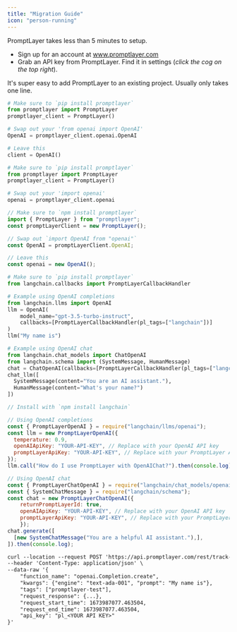 ```yaml
---
title: "Migration Guide"
icon: "person-running"
---
```


PromptLayer takes less than 5 minutes to setup.
- Sign up for an account at www.promptlayer.com
- Grab an API key from PromptLayer. Find it in settings (_click the cog on the top right_). 

It's super easy to add PromptLayer to an existing project. Usually only takes one line.

<CodeGroup>

```python Python openai >= 1.0.0
# Make sure to `pip install promptlayer`
from promptlayer import PromptLayer
promptlayer_client = PromptLayer()

# Swap out your 'from openai import OpenAI'
OpenAI = promptlayer_client.openai.OpenAI

# Leave this
client = OpenAI()
```

```python Python openai < 1.0.0
# Make sure to `pip install promptlayer`
from promptlayer import PromptLayer
promptlayer_client = PromptLayer()

# Swap out your 'import openai'
openai = promptlayer_client.openai
```

```js JavaScript
// Make sure to `npm install promptlayer`
import { PromptLayer } from "promptlayer";
const promptLayerClient = new PromptLayer();

// Swap out `import OpenAI from "openai"`
const OpenAI = promptLayerClient.OpenAI;

// Leave this
const openai = new OpenAI();
```


```python Python with LangChain
# Make sure to `pip install promptlayer`
from langchain.callbacks import PromptLayerCallbackHandler

# Example using OpenAI completions
from langchain.llms import OpenAI
llm = OpenAI(
    model_name="gpt-3.5-turbo-instruct",
    callbacks=[PromptLayerCallbackHandler(pl_tags=["langchain"])]
)
llm("My name is")

# Example using OpenAI chat
from langchain.chat_models import ChatOpenAI
from langchain.schema import (SystemMessage, HumanMessage)
chat = ChatOpenAI(callbacks=[PromptLayerCallbackHandler(pl_tags=["langchain"])])
chat_llm([
  SystemMessage(content="You are an AI assistant."),
  HumanMessage(content="What's your name?")
])
```

```js JS/TS with Langchain
// Install with `npm install langchain`

// Using OpenAI completions
const { PromptLayerOpenAI } = require("langchain/llms/openai");
const llm = new PromptLayerOpenAI({
  temperature: 0.9,
  openAIApiKey: "YOUR-API-KEY", // Replace with your OpenAI API key
  promptLayerApiKey: "YOUR-API-KEY", // Replace with your PromptLayer API key
});
llm.call("How do I use PromptLayer with OpenAIChat?").then(console.log);

// Using OpenAI chat
const { PromptLayerChatOpenAI } = require("langchain/chat_models/openai");
const { SystemChatMessage } = require("langchain/schema");
const chat = new PromptLayerChatOpenAI({
    returnPromptLayerId: true,
    openAIApiKey: "YOUR-API-KEY", // Replace with your OpenAI API key
    promptLayerApiKey: "YOUR-API-KEY", // Replace with your PromptLayer API key
    });
chat.generate([
  [new SystemChatMessage("You are a helpful AI assistant."),],
]).then(console.log);
```

```txt REST
curl --location --request POST 'https://api.promptlayer.com/rest/track-request' \
--header 'Content-Type: application/json' \
--data-raw '{
    "function_name": "openai.Completion.create",
    "kwargs": {"engine": "text-ada-001", "prompt": "My name is"},
    "tags": ["promptlayer-test"],
    "request_response": {...},
    "request_start_time": 1673987077.463504,
    "request_end_time": 1673987077.463504,
    "api_key": "pl_<YOUR API KEY>"
}'
 ```
</CodeGroup>
    
   